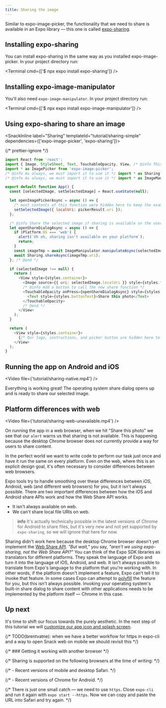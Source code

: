 ```yaml
---
title: Sharing the image
---
```



Similar to expo-image-picker, the functionality that we need to share is available in an Expo library &mdash; this one is called [expo-sharing](/versions/latest/sdk/sharing).

## Installing expo-sharing

You can install expo-sharing in the same way as you installed expo-image-picker. In your project directory run:

<Terminal cmd={['$ npx expo install expo-sharing']} />

## Installing expo-image-manipulator

You'll also need `expo-image-manipulator`. In your project directory run:

<Terminal cmd={['$ npx expo install expo-image-manipulator']} />

## Using expo-sharing to share an image

<SnackInline label="Sharing" templateId="tutorial/sharing-simple" dependencies={['expo-image-picker', 'expo-sharing']}>

{/* prettier-ignore */}
```js
import React from 'react';
import { Image, StyleSheet, Text, TouchableOpacity, View, /* @info This is required to determine which platform the code is going to run */ Platform /* @end */ } from 'react-native';
import * as ImagePicker from 'expo-image-picker';
/* @info As always, we must import it to use it */ import * as Sharing from 'expo-sharing'; /* @end */
/* @info As always, we must import it to use it */ import * as ImageManipulator from "expo-image-manipulator"; /* @end */

export default function App() {
  const [selectedImage, setSelectedImage] = React.useState(null);

  let openImagePickerAsync = async () => {
    /* most contents of this function were hidden here to keep the example brief */
    setSelectedImage({ localUri: pickerResult.uri });
  };

  /* @info Share the selected image if sharing is available on the user's device */
  let openShareDialogAsync = async () => {
    if (Platform.OS === 'web') {
      alert(`Uh oh, sharing isn't available on your platform`);
      return;
    }
    const imageTmp = await ImageManipulator.manipulateAsync(selectedImage.localUri);
    await Sharing.shareAsync(imageTmp.uri);
  }; /* @end */

  if (selectedImage !== null) {
    return (
      <View style={styles.container}>
        <Image source={{ uri: selectedImage.localUri }} style={styles.thumbnail} />
        /* @info Add a button to call the new share function */
        <TouchableOpacity onPress={openShareDialogAsync} style={styles.button}>
          <Text style={styles.buttonText}>Share this photo</Text>
        </TouchableOpacity>
        /* @end */
      </View>
    );
  }

  return (
    <View style={styles.container}>
      {/* Our logo, instructions, and picker button are hidden here to keep the example brief */}
    </View>
  );
}
```

</SnackInline>

## Running the app on Android and iOS

<Video file={'tutorial/sharing-native.mp4'} />

Everything is working great! The operating system share dialog opens up and is ready to share our selected image.

## Platform differences with web

<Video file={'tutorial/sharing-web-unavailable.mp4'} />

On running the app in a web browser, when we hit "Share this photo" we see that our `alert` warns us that sharing is not available. This is happening because the desktop Chrome browser does not currently provide a way for users to share content.

In the perfect world we want to write code to perform our task just once and have it run the same on every platform. Even on the web, where this is an explicit design goal, it's often necessary to consider differences between web browsers.

Expo tools try to handle smoothing over these differences between iOS, Android, web (and different web browsers) for you, but it isn't always possible. There are two important differences between how the iOS and Android share APIs work and how the Web Share API works.

- It isn't always available on web.
- We can't share local file URIs on web.

> **info** It's actually technically possible in the latest versions of Chrome for Android to share files, but it's very new and not yet supported by `expo-sharing`, so we will ignore that here for now.

<Collapsible summary="Want to learn more about why we can't use expo-sharing in Chrome?">

Sharing didn't work here because the desktop Chrome browser doesn't yet implement the [Web Share API](https://web.dev/web-share/). _"But wait,"_ you say, _"aren't we using expo-sharing, not the Web Share API?"_ You can think of the Expo SDK libraries as translators for different platforms. They speak the language of Expo and turn it into the language of iOS, Android, and web. It isn't always possible to translate from Expo's language to the platform that you're working with. In other words, if the platform doesn't implement a feature, Expo can't tell it to invoke that feature. In some cases Expo can attempt to [polyfill](<https://en.wikipedia.org/wiki/Polyfill_(programming)>) the feature for you, but this isn't always possible. Invoking your operating system's built-in share dialog to share content with other applications needs to be implemented by the platform itself &mdash; Chrome in this case.

</Collapsible>

## Up next

It's time to shift our focus towards the purely aesthetic. In the next step of this tutorial we will [customize our app icon and splash screen](/tutorial/configuration).

{/* TODO(brentvatne): when we have a better workflow for https in expo-cli and a way to open Snack web on mobile we should revisit this */}

{/* ### Getting it working with another browser */}

{/* Sharing is supported on the following browsers at the time of writing: */}

{/* - Recent versions of mobile and desktop Safari. */}

{/* - Recent versions of Chrome for Android. */}

{/* There is just one small catch &mdash; we need to use `https`. Close `expo-cli` and run it again with `expo start --https`. Now we can copy and paste the URL into Safari and try again. */}
